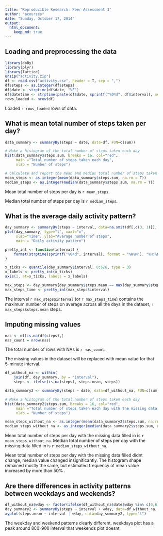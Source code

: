 ```yaml
---
title: "Reproducible Research: Peer Assessment 1"
author: "acourses"
date: "Sunday, October 17, 2014"
output: 
  html_document:
    keep_md: true
---
```



## Loading and preprocessing the data
```r
library(doBy)
library(plyr)
library(lattice)
unzip("activity.zip")
df <- read.csv("activity.csv", header = T, sep = ",")
df$steps <- as.integer(df$steps)
df$date <- strptime(df$date, "%F")
df$datetime <- strptime(paste(df$date, sprintf("%04d", df$interval), sep=" "), format = "%F %H%M")
rows_loaded <- nrow(df)
```

Loaded `r rows_loaded` rows of data.

## What is mean total number of steps taken per day?

```r
data_summary <- summaryBy(steps ~ date, data=df, FUN=c(sum))

# Make a histogram of the total number of steps taken each day
hist(data_summary$steps.sum, breaks = 16, col="red",
     main ="Total number of steps taken each day",
     xlab = "Number of steps")

# Calculate and report the mean and median total number of steps taken per day
mean_steps <- as.integer(mean(data_summary$steps.sum, na.rm = T))
median_steps <- as.integer(median(data_summary$steps.sum, na.rm = T))
```
Mean total number of steps per day is `r mean_steps`.

Median total number of steps per day is `r median_steps`.


## What is the average daily activity pattern?

```r
day_summary <- summaryBy(steps ~ interval, data=na.omit(df[,c(3, 1)]), FUN=mean)
plot(day_summary, type="l", xaxt="n",
     xlab="Time", ylab="Average number of steps",
     main = "Daily activity pattern")

pretty_int <- function(interval) {
    format(strptime(sprintf("%04d", interval), format = "%H%M"), "%H:%M")    
}

x_ticks <- quantile(day_summary$interval, 0:6/6, type = 3)
x_labels <- pretty_int(x_ticks)
axis(1, at=x_ticks, labels = x_labels)

max_steps <- day_summary[day_summary$steps.mean == max(day_summary$steps.mean),]
max_steps_time <- pretty_int(max_steps$interval)

```

The interval `r max_steps$interval` (or `r max_steps_time`) contains the maximum number of steps on average across all the days in the dataset, `r max_steps$steps.mean` steps.


## Imputing missing values

```r
nas <- df[is.na(df$steps),]
nas_count = nrow(nas)
```
The total number of rows with NAs is `r nas_count`.


The missing values in the dataset will be replaced with mean value for that 5-minute interval.

```r
df_without_na <- within(
    join(df, day_summary, by = "interval"),
    steps <- ifelse(is.na(steps), steps.mean, steps))

data_summary2 <- summaryBy(steps ~ date, data=df_without_na, FUN=c(sum))

# Make a histogram of the total number of steps taken each day
hist(data_summary2$steps.sum, breaks = 16, col="red",
     main ="Total number of steps taken each day with the missing data filled in",
     xlab = "Number of steps")

mean_steps_without_na <- as.integer(mean(data_summary2$steps.sum, na.rm = T))
median_steps_without_na <- as.integer(median(data_summary2$steps.sum, na.rm = T))
```
Mean total number of steps per day with the missing data filled in is `r mean_steps_without_na`.
Median total number of steps per day with the missing data filled in is `r median_steps_without_na`.

Mean total number of steps per day with the missing data filled didnt change, median value changed insignificantly. The histogram shape remained mostly the same, but estimated frequency of mean value increased by more than 50% .


## Are there differences in activity patterns between weekdays and weekends?

```r
df_without_na$wday <- factor(ifelse(df_without_na$date$wday %in% c(0,6), "weekend", "weekday"))
day_summary2 <- summaryBy(steps ~ interval + wday, data=df_without_na, FUN=mean)
xyplot(steps.mean ~ interval | wday, data=day_summary2, type="l")
```

The weekday and weekend patterns clearly different, weekdays plot has a peak around 800-900 interval that weekends plot doesnt.


